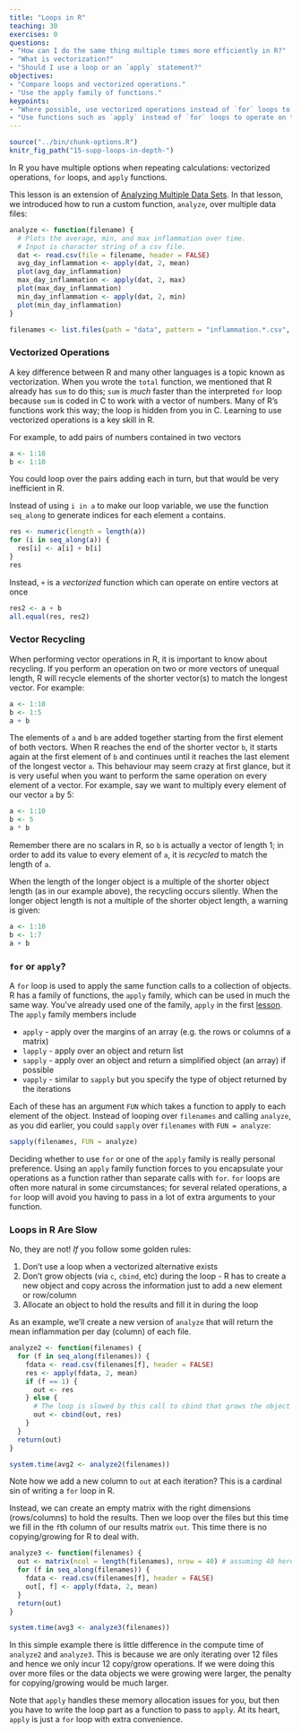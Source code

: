 ```yaml
---
title: "Loops in R"
teaching: 30
exercises: 0
questions:
- "How can I do the same thing multiple times more efficiently in R?"
- "What is vectorization?"
- "Should I use a loop or an `apply` statement?"
objectives:
- "Compare loops and vectorized operations."
- "Use the apply family of functions."
keypoints:
- "Where possible, use vectorized operations instead of `for` loops to make code faster and more concise."
- "Use functions such as `apply` instead of `for` loops to operate on the values in a data structure."
---
```


```r
source("../bin/chunk-options.R")
knitr_fig_path("15-supp-loops-in-depth-")
```

In R you have multiple options when repeating calculations: vectorized operations, `for` loops, and `apply` functions.

This lesson is an extension of [Analyzing Multiple Data Sets]({{ page.root }}/03-loops-R/).
In that lesson, we introduced how to run a custom function, `analyze`, over multiple data files:

```r
analyze <- function(filename) {
  # Plots the average, min, and max inflammation over time.
  # Input is character string of a csv file.
  dat <- read.csv(file = filename, header = FALSE)
  avg_day_inflammation <- apply(dat, 2, mean)
  plot(avg_day_inflammation)
  max_day_inflammation <- apply(dat, 2, max)
  plot(max_day_inflammation)
  min_day_inflammation <- apply(dat, 2, min)
  plot(min_day_inflammation)
}
```

```r
filenames <- list.files(path = "data", pattern = "inflammation.*.csv", full.names = TRUE)
```

### Vectorized Operations

A key difference between R and many other languages is a topic known as vectorization.
When you wrote the `total` function, we mentioned that R already has `sum` to do this; `sum` is *much* faster than the interpreted `for` loop because `sum` is coded in C to work with a vector of numbers.
Many of R's functions work this way; the loop is hidden from you in C.
Learning to use vectorized operations is a key skill in R.

For example, to add pairs of numbers contained in two vectors

```r
a <- 1:10
b <- 1:10
```

You could loop over the pairs adding each in turn, but that would be very inefficient in R.

Instead of using `i in a` to make our loop variable, we use the function `seq_along` to generate indices for each element `a` contains.


```r
res <- numeric(length = length(a))
for (i in seq_along(a)) {
  res[i] <- a[i] + b[i]
}
res
```

Instead, `+` is a *vectorized* function which can operate on entire vectors at once

```r
res2 <- a + b
all.equal(res, res2)
```

### Vector Recycling

When performing vector operations in R, it is important to know about recycling. If you perform an operation on two or more vectors of unequal length, R will recycle elements of the shorter vector(s) to match the longest vector.  For example:

```r
a <- 1:10
b <- 1:5
a + b
```

The elements of `a` and `b` are added together starting from the first element of both vectors. When R reaches the end of the shorter vector `b`, it starts again at the first element of `b` and continues until it reaches the last element of the longest vector `a`.  This behaviour may seem crazy at first glance, but it is very useful when you want to perform the same operation on every element of a vector. For example, say we want to multiply every element of our vector `a` by 5:

```r
a <- 1:10
b <- 5
a * b
```

Remember there are no scalars in R, so `b` is actually a vector of length 1; in order to add its value to every element of `a`, it is *recycled* to match the length of `a`.

When the length of the longer object is a multiple of the shorter object length (as in our example above), the recycling occurs silently. When the longer object length is not a multiple of the shorter object length, a warning is given:

```r
a <- 1:10
b <- 1:7
a + b
```

### `for` or `apply`?

A `for` loop is used to apply the same function calls to a collection of objects.
R has a family of functions, the `apply` family, which can be used in much the same way.
You've already used one of the family, `apply` in the first [lesson]({{ page.root }}/01-starting-with-data/).
The `apply` family members include

 * `apply`  - apply over the margins of an array (e.g. the rows or columns of a matrix)
 * `lapply` - apply over an object and return list
 * `sapply` - apply over an object and return a simplified object (an array) if possible
 * `vapply` - similar to `sapply` but you specify the type of object returned by the iterations

Each of these has an argument `FUN` which takes a function to apply to each element of the object.
Instead of looping over `filenames` and calling `analyze`, as you did earlier, you could `sapply` over `filenames` with `FUN = analyze`:

```r
sapply(filenames, FUN = analyze)
```

Deciding whether to use `for` or one of the `apply` family is really personal preference.
Using an `apply` family function forces to you encapsulate your operations as a function rather than separate calls with `for`.
`for` loops are often more natural in some circumstances; for several related operations, a `for` loop will avoid you having to pass in a lot of extra arguments to your function.

### Loops in R Are Slow

No, they are not! *If* you follow some golden rules:

 1. Don't use a loop when a vectorized alternative exists
 2. Don't grow objects (via `c`, `cbind`, etc) during the loop - R has to create a new object and copy across the information just to add a new element or row/column
 3. Allocate an object to hold the results and fill it in during the loop

As an example, we'll create a new version of `analyze` that will return the mean inflammation per day (column) of each file.

```r
analyze2 <- function(filenames) {
  for (f in seq_along(filenames)) {
    fdata <- read.csv(filenames[f], header = FALSE)
    res <- apply(fdata, 2, mean)
    if (f == 1) {
      out <- res
    } else {
      # The loop is slowed by this call to cbind that grows the object
      out <- cbind(out, res)
    }
  }
  return(out)
}

system.time(avg2 <- analyze2(filenames))
```

Note how we add a new column to `out` at each iteration?
This is a cardinal sin of writing a `for` loop in R.

Instead, we can create an empty matrix with the right dimensions (rows/columns) to hold the results.
Then we loop over the files but this time we fill in the `f`th column of our results matrix `out`.
This time there is no copying/growing for R to deal with.

```r
analyze3 <- function(filenames) {
  out <- matrix(ncol = length(filenames), nrow = 40) # assuming 40 here from files
  for (f in seq_along(filenames)) {
    fdata <- read.csv(filenames[f], header = FALSE)
    out[, f] <- apply(fdata, 2, mean)
  }
  return(out)
}

system.time(avg3 <- analyze3(filenames))
```

In this simple example there is little difference in the compute time of `analyze2` and `analyze3`.
This is because we are only iterating over 12 files and hence we only incur 12 copy/grow operations.
If we were doing this over more files or the data objects we were growing were larger, the penalty for copying/growing would be much larger.

Note that `apply` handles these memory allocation issues for you, but then you have to write the loop part as a function to pass to `apply`.
At its heart, `apply` is just a `for` loop with extra convenience.
